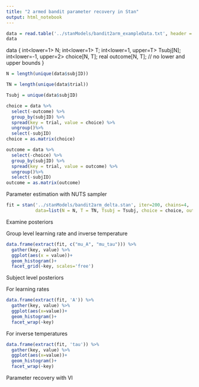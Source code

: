```yaml
---
title: "2 armed bandit parameter recovery in Stan"
output: html_notebook
---
```


```r
data = read.table('../stanModels/bandit2arm_exampleData.txt', header = T)
data
```

data {
  int<lower=1> N;
  int<lower=1> T;
  int<lower=1, upper=T> Tsubj[N];
  int<lower=-1, upper=2> choice[N, T];
  real outcome[N, T];  // no lower and upper bounds
}

```r
N = length(unique(data$subjID))

TN = length(unique(data$trial))

Tsubj = unique(data$subjID)

choice = data %>%
  select(-outcome) %>%
  group_by(subjID) %>%
  spread(key = trial, value = choice) %>%
  ungroup()%>%
  select(-subjID)
choice = as.matrix(choice)

outcome = data %>%
  select(-choice) %>%
  group_by(subjID) %>%
  spread(key = trial, value = outcome) %>%
  ungroup()%>%
  select(-subjID)
outcome = as.matrix(outcome)

```

Parameter estimation with NUTS sampler

```r
fit = stan('../stanModels/bandit2arm_delta.stan', iter=200, chains=4, 
           data=list(N = N, T = TN, Tsubj = Tsubj, choice = choice, outcome = outcome))
```

Examine posteriors

Group level learning rate and inverse temperature

```r
data.frame(extract(fit, c("mu_A", "mu_tau"))) %>%
  gather(key, value) %>%
  ggplot(aes(x = value))+
  geom_histogram()+
  facet_grid(~key, scales='free')
```

Subject level posteriors

For learning rates

```r
data.frame(extract(fit, 'A')) %>%
  gather(key, value) %>%
  ggplot(aes(x=value))+
  geom_histogram()+
  facet_wrap(~key)
```

For inverse temperatures

```r
data.frame(extract(fit, 'tau')) %>%
  gather(key, value) %>%
  ggplot(aes(x=value))+
  geom_histogram()+
  facet_wrap(~key)
```

Parameter recovery with VI

```r

```

